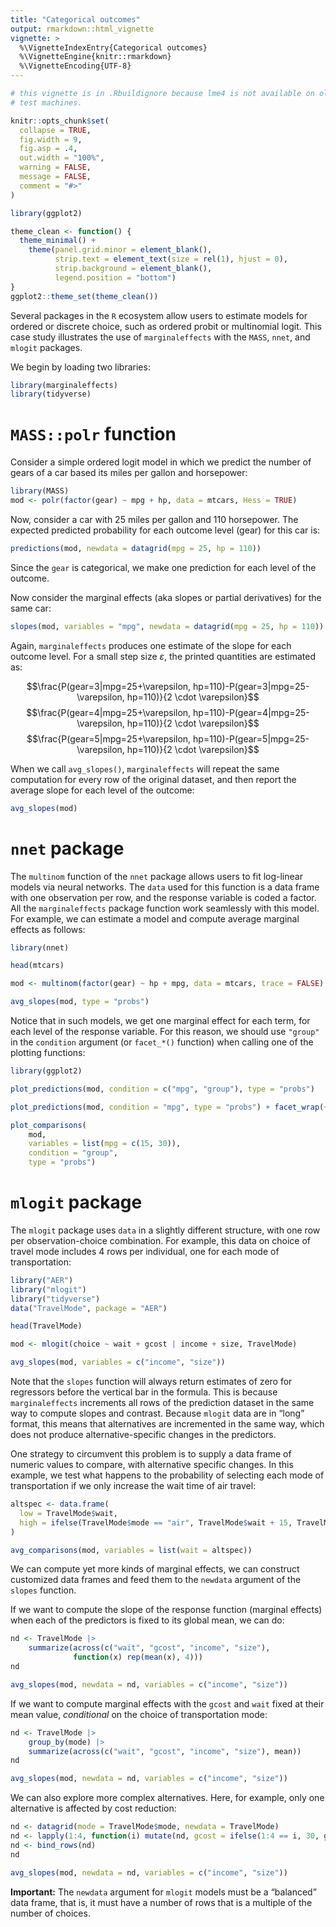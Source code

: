 ```yaml
---
title: "Categorical outcomes"
output: rmarkdown::html_vignette
vignette: >
  %\VignetteIndexEntry{Categorical outcomes}
  %\VignetteEngine{knitr::rmarkdown}
  %\VignetteEncoding{UTF-8}
---
```


```r
# this vignette is in .Rbuildignore because lme4 is not available on old CRAN
# test machines.

knitr::opts_chunk$set(
  collapse = TRUE,
  fig.width = 9,
  fig.asp = .4,
  out.width = "100%",
  warning = FALSE,
  message = FALSE,
  comment = "#>"
)

library(ggplot2)

theme_clean <- function() {
  theme_minimal() +
    theme(panel.grid.minor = element_blank(),
          strip.text = element_text(size = rel(1), hjust = 0),
          strip.background = element_blank(),
          legend.position = "bottom")
}
ggplot2::theme_set(theme_clean())
```

Several packages in the `R` ecosystem allow users to estimate models for ordered or discrete choice, such as ordered probit or multinomial logit. This case study illustrates the use of `marginaleffects` with the `MASS`,  `nnet`, and `mlogit` packages.

We begin by loading two libraries:

```r
library(marginaleffects)
library(tidyverse)
```

# `MASS::polr` function

Consider a simple ordered logit model in which we predict the number of gears of a car based its miles per gallon and horsepower:


```r
library(MASS)
mod <- polr(factor(gear) ~ mpg + hp, data = mtcars, Hess = TRUE)
```

Now, consider a car with 25 miles per gallon and 110 horsepower. The expected predicted probability for each outcome level (gear) for this car is:

```r
predictions(mod, newdata = datagrid(mpg = 25, hp = 110))
```

Since the `gear` is categorical, we make one prediction for each level of the outcome.

Now consider the marginal effects (aka slopes or partial derivatives) for the same car:

```r
slopes(mod, variables = "mpg", newdata = datagrid(mpg = 25, hp = 110))
```

Again, `marginaleffects` produces one estimate of the slope for each outcome level. For a small step size $\varepsilon$, the printed quantities are estimated as:

$$\frac{P(gear=3|mpg=25+\varepsilon, hp=110)-P(gear=3|mpg=25-\varepsilon, hp=110)}{2 \cdot \varepsilon}$$
$$\frac{P(gear=4|mpg=25+\varepsilon, hp=110)-P(gear=4|mpg=25-\varepsilon, hp=110)}{2 \cdot \varepsilon}$$
$$\frac{P(gear=5|mpg=25+\varepsilon, hp=110)-P(gear=5|mpg=25-\varepsilon, hp=110)}{2 \cdot \varepsilon}$$

When we call `avg_slopes()`, `marginaleffects` will repeat the same computation for every row of the original dataset, and then report the average slope for each level of the outcome:

```r
avg_slopes(mod)
```

# `nnet` package

The `multinom` function of the `nnet` package allows users to fit log-linear models via neural networks. The `data` used for this function is a data frame with one observation per row, and the response variable is coded a factor. All the `marginaleffects` package function work seamlessly with this model. For example, we can estimate a model and compute average marginal effects as follows:

```r
library(nnet)

head(mtcars)

mod <- multinom(factor(gear) ~ hp + mpg, data = mtcars, trace = FALSE)

avg_slopes(mod, type = "probs")
```

Notice that in such models, we get one marginal effect for each term, for each level of the response variable. For this reason, we should use `"group"` in the `condition` argument (or `facet_*()` function) when calling one of the plotting functions:

```r
library(ggplot2)

plot_predictions(mod, condition = c("mpg", "group"), type = "probs")

plot_predictions(mod, condition = "mpg", type = "probs") + facet_wrap(~group)

plot_comparisons(
    mod,
    variables = list(mpg = c(15, 30)),
    condition = "group",
    type = "probs")
```

# `mlogit` package

The `mlogit` package uses `data` in a slightly different structure, with one row per observation-choice combination. For example, this data on choice of travel mode includes 4 rows per individual, one for each mode of transportation:

```r
library("AER")
library("mlogit")
library("tidyverse")
data("TravelMode", package = "AER")

head(TravelMode)

mod <- mlogit(choice ~ wait + gcost | income + size, TravelMode)

avg_slopes(mod, variables = c("income", "size"))
```

Note that the `slopes` function will always return estimates of zero for regressors before the vertical bar in the formula. This is because `marginaleffects` increments all rows of the prediction dataset in the same way to compute slopes and contrast. Because `mlogit` data are in "long" format, this means that alternatives are incremented in the same way, which does not produce alternative-specific changes in the predictors.

One strategy to circumvent this problem is to supply a data frame of numeric values to compare, with alternative specific changes. In this example, we test what happens to the probability of selecting each mode of transportation if we only increase the wait time of air travel:

```r
altspec <- data.frame(
  low = TravelMode$wait,
  high = ifelse(TravelMode$mode == "air", TravelMode$wait + 15, TravelMode$wait)
)

avg_comparisons(mod, variables = list(wait = altspec))
```

We can compute yet more kinds of marginal effects, we can construct customized data frames and feed them to the `newdata` argument of the `slopes` function. 

If we want to compute the slope of the response function (marginal effects) when each of the predictors is fixed to its global mean, we can do:

```r
nd <- TravelMode |>
    summarize(across(c("wait", "gcost", "income", "size"),
              function(x) rep(mean(x), 4)))
nd

avg_slopes(mod, newdata = nd, variables = c("income", "size"))
```

If we want to compute marginal effects with the `gcost` and `wait` fixed at their mean value, *conditional* on the choice of transportation mode:

```r
nd <- TravelMode |>
    group_by(mode) |>
    summarize(across(c("wait", "gcost", "income", "size"), mean))
nd

avg_slopes(mod, newdata = nd, variables = c("income", "size"))
```

We can also explore more complex alternatives. Here, for example, only one alternative is affected by cost reduction:

```r
nd <- datagrid(mode = TravelMode$mode, newdata = TravelMode)
nd <- lapply(1:4, function(i) mutate(nd, gcost = ifelse(1:4 == i, 30, gcost)))
nd <- bind_rows(nd)
nd

avg_slopes(mod, newdata = nd, variables = c("income", "size"))
```

**Important:** The `newdata` argument for `mlogit` models must be a "balanced" data frame, that is, it must have a number of rows that is a multiple of the number of choices.